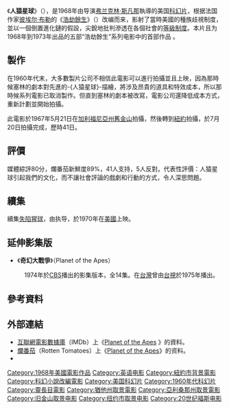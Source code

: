 {{NoteTA
|G1=show
|T=zh-hk:猿人襲地球;zh-tw:浩劫餘生 (1968年電影);zh-cn:人猿星球;
|1=zh-hk:猿人襲地球;zh-tw:浩劫餘生; zh-cn:人猿星球;
}}
{{Infobox film
| name          = Planet of the Apes
| image         = PlanetoftheapesPoster.jpg
| border        = 
| caption       = 
| director      = [[弗兰克林·斯凡那|弗兰克林·斯凡那]]
| producer      = [[Arthur_P._Jacobs|Arthur P. Jacobs]]
| screenplay    = [[迈克尔·威尔逊|迈克尔·威尔逊]]<br />[[罗德·瑟林|罗德·瑟林]]
| based on      = [[彼埃尔·布勒|彼埃尔·布勒]]的[[浩劫餘生_(小说)|同名小说]]
| starring      = [[查尔顿·赫斯顿|查尔顿·赫斯顿]]<br />[[Roddy_McDowall|Roddy McDowall]]<br />[[Kim_Hunter|Kim Hunter]]<br />[[Maurice_Evans_(actor)|Maurice Evans]]<br />[[James_Whitmore|James Whitmore]]<br />[[James_Daly_(actor)|James Daly]]<br />[[Linda_Harrison_(actress)|Linda Harrison]]
| music          = [[杰里·戈德史密斯|杰里·戈德史密斯]]
| cinematography = [[Leon_Shamroy|Leon Shamroy]]
| editing        = [[Hugh_S._Fowler|Hugh S. Fowler]]
| studio         = APJAC Productions
| distributor    = [[二十世紀福斯|二十世紀福斯]]
| released       = {{Film date|1968|2|8}}
| country        = {{美國電影產地}}
| runtime        = 112分钟
| language       = 英语
| budget         = $5.8 million
| gross           = $32,589,624
| 續集           = [[失陷猩球|失陷猩球]]
| hk_name        = 猿人襲地球
| tw_name        = 浩劫餘生
}}
《'''人猿星球'''》（{{lang-en|Planet of the Apes}}），是1968年由导演[[弗兰克林·斯凡那|弗兰克林·斯凡那]]執導的美国[[科幻片|科幻片]]，根据法国作家[[彼埃尔·布勒|彼埃尔·布勒]]的《[[浩劫餘生_(小说)|浩劫餘生]]》（{{lang-fr|La Planète des singes}}）改编而来，影射了當時美國的種族歧視制度，並以一個倒置進化鏈的假設，尖銳地批判滲透在各個社會的[[等級制度|等級制度]]。本片且为1968年到1973年出品的五部“浩劫餘生”系列电影中的首部作品
。

== 製作 ==
在1960年代末，大多數製片公司不相信此電影可以進行拍攝並且上映，因為那時候塞林的劇本對先進的-{人猿星球}-描繪，將涉及昂貴的道具和特效成本，所以那時候系列電影已取消製作。但直到塞林的劇本被改寫，電影公司還降低成本方式，重新計劃並開始拍攝。

此電影於1967年5月21日在[[加利福尼亞州|加利福尼亞州]][[舊金山|舊金山]]拍攝，然後轉到[[紐約|紐約]]拍攝，於7月20日拍攝完成，歷時41日。

== 評價 ==
媒體綜評80分，爛番茄新鮮度89%，41人支持，5人反對。代表性評價：人猿星球引起我們的文化，而不讓社會評論的戲劇和行動的方式，令人深思問題。

== 續集 ==
續集[[失陷猩球|失陷猩球]]，由{{link-en|泰德·珀斯特|Ted Post}}执导，於1970年在[[美國|美國]]上映。
==延伸影集版==
*《'''奇幻大戰爭'''》（Planet of the Apes）
:1974年於[[CBS_(電視網)|CBS]]播出的影集版本，全14集。在[[台灣|台灣]]曾由[[台視|台視]]於1975年播出。

== 參考資料 ==
== 外部連結 ==
{{Portal box|美国|电影}}
{{commons category|Planet of the Apes}}
*[[互聯網電影數據庫|互聯網電影數據庫]]（IMDb）上《[http://www.imdb.com/title/tt0063442/ Planet of the Apes] {{Wayback|url=http://www.imdb.com/title/tt0063442/ |date=20210126023152 }}》的資料。
*[[爛番茄|爛番茄]]（Rotten Tomatoes）上《[http://www.rottentomatoes.com/m/1016397-planet_of_the_apes/ Planet of the Apes]{{Wayback|url=http://www.rottentomatoes.com/m/1016397-planet_of_the_apes/ |date=20170830110343 }}》的资料。
* {{douban|title=人猿星球}}

{{人猿星球|cat|影}}
{{DEFAULTSORT:Planet of the Apes}}
[[Category:1968年美國電影作品|Category:1968年美國電影作品]]
[[Category:英语电影|Category:英语电影]]
[[Category:紐約市背景電影|Category:紐約市背景電影]]
[[Category:科幻小說改編電影|Category:科幻小說改編電影]]
[[Category:美国科幻片|Category:美国科幻片]]
[[Category:1960年代科幻片|Category:1960年代科幻片]]
[[Category:靈長目電影|Category:靈長目電影]]
[[Category:猶他州取景電影|Category:猶他州取景電影]]
[[Category:亞利桑那州取景電影|Category:亞利桑那州取景電影]]
[[Category:旧金山取景电影|Category:旧金山取景电影]]
[[Category:纽约市取景电影|Category:纽约市取景电影]]
[[Category:20世纪福斯电影|Category:20世纪福斯电影]]